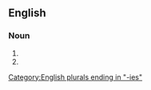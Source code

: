 ==English==

===Noun===
{{head|en|noun plural form}}

# {{plural of|jarvey|lang=en}}
# {{plural of|jarvie|lang=en}}

[[Category:English plurals ending in "-ies"]]